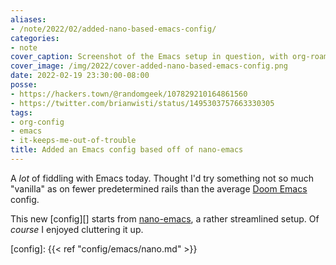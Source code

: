 ```yaml
---
aliases:
- /note/2022/02/added-nano-based-emacs-config/
categories:
- note
cover_caption: Screenshot of the Emacs setup in question, with org-roam-ui nearby
cover_image: /img/2022/cover-added-nano-based-emacs-config.png
date: 2022-02-19 23:30:00-08:00
posse:
- https://hackers.town/@randomgeek/107829210164861560
- https://twitter.com/brianwisti/status/1495303757663330305
tags:
- org-config
- emacs
- it-keeps-me-out-of-trouble
title: Added an Emacs config based off of nano-emacs
---
```


A *lot* of fiddling with Emacs today. Thought I'd try something not so much
"vanilla" as on fewer predetermined rails than the average [Doom
Emacs][doom-emacs] config.

This new [config][] starts from [nano-emacs][], a rather streamlined setup. Of
*course* I enjoyed cluttering it up.

[doom-emacs]: https://github.com/hlissner/doom-emacs
[nano-emacs]: https://github.com/rougier/nano-emacs
[config]: {{< ref "config/emacs/nano.md" >}}